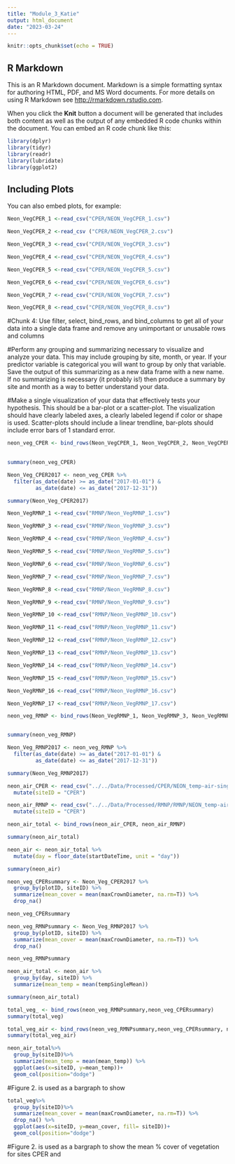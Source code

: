 ```yaml
---
title: "Module_3_Katie"
output: html_document
date: "2023-03-24"
---
```


```r
knitr::opts_chunk$set(echo = TRUE)
```

## R Markdown

This is an R Markdown document. Markdown is a simple formatting syntax for authoring HTML, PDF, and MS Word documents. For more details on using R Markdown see <http://rmarkdown.rstudio.com>.

When you click the **Knit** button a document will be generated that includes both content as well as the output of any embedded R code chunks within the document. You can embed an R code chunk like this:

```r


library(dplyr)
library(tidyr)
library(readr) 
library(lubridate)
library(ggplot2)


```

## Including Plots

You can also embed plots, for example:

```r


Neon_VegCPER_1 <-read_csv("CPER/NEON_VegCPER_1.csv")  

Neon_VegCPER_2 <-read_csv ("CPER/NEON_VegCPER_2.csv")

Neon_VegCPER_3 <-read_csv("CPER/NEON_VegCPER_3.csv")

Neon_VegCPER_4 <-read_csv("CPER/NEON_VegCPER_4.csv")

Neon_VegCPER_5 <-read_csv("CPER/NEON_VegCPER_5.csv")

Neon_VegCPER_6 <-read_csv("CPER/NEON_VegCPER_6.csv")

Neon_VegCPER_7 <-read_csv("CPER/NEON_VegCPER_7.csv")

Neon_VegCPER_8 <-read_csv("CPER/NEON_VegCPER_8.csv")


```

#Chunk 4: Use filter, select, bind_rows, and bind_columns to get all of your data into a single data frame and remove any unimportant or unusable rows and columns 

#Perform any grouping and summarizing necessary to visualize and analyze your data. This may include grouping by site, month, or year. If your predictor variable is categorical you will want to group by only that variable. Save the output of this summarizing as a new data frame with a new name. If no summarizing is necessary (it probably is!) then produce a summary by site and month as a way to better understand your data. 

#Make a single visualization of your data that effectively tests your hypothesis. This should be a bar-plot or a scatter-plot. The visualization should have clearly labeled axes, a clearly labeled legend if color or shape is used. Scatter-plots should include a linear trendline, bar-plots should include error bars of 1 standard error. 

```r

neon_veg_CPER <- bind_rows(Neon_VegCPER_1, Neon_VegCPER_2, Neon_VegCPER_3, Neon_VegCPER_4, Neon_VegCPER_5, Neon_VegCPER_6, Neon_VegCPER_7, Neon_VegCPER_8)
 

summary(neon_veg_CPER)


```
 


```r

Neon_Veg_CPER2017 <- neon_veg_CPER %>% 
  filter(as_date(date) >= as_date("2017-01-01") & 
         as_date(date) <= as_date("2017-12-31"))

summary(Neon_Veg_CPER2017)
```



``` r
Neon_VegRMNP_1 <-read_csv("RMNP/Neon_VegRMNP_1.csv")  

Neon_VegRMNP_3 <-read_csv("RMNP/Neon_VegRMNP_3.csv")

Neon_VegRMNP_4 <-read_csv("RMNP/Neon_VegRMNP_4.csv")

Neon_VegRMNP_5 <-read_csv("RMNP/Neon_VegRMNP_5.csv")

Neon_VegRMNP_6 <-read_csv("RMNP/Neon_VegRMNP_6.csv")

Neon_VegRMNP_7 <-read_csv("RMNP/Neon_VegRMNP_7.csv")

Neon_VegRMNP_8 <-read_csv("RMNP/Neon_VegRMNP_8.csv")

Neon_VegRMNP_9 <-read_csv("RMNP/Neon_VegRMNP_9.csv")

Neon_VegRMNP_10 <-read_csv("RMNP/Neon_VegRMNP_10.csv")

Neon_VegRMNP_11 <-read_csv("RMNP/Neon_VegRMNP_11.csv")

Neon_VegRMNP_12 <-read_csv("RMNP/Neon_VegRMNP_12.csv")

Neon_VegRMNP_13 <-read_csv("RMNP/Neon_VegRMNP_13.csv")

Neon_VegRMNP_14 <-read_csv("RMNP/Neon_VegRMNP_14.csv")

Neon_VegRMNP_15 <-read_csv("RMNP/Neon_VegRMNP_15.csv")

Neon_VegRMNP_16 <-read_csv("RMNP/Neon_VegRMNP_16.csv")

Neon_VegRMNP_17 <-read_csv("RMNP/Neon_VegRMNP_17.csv")

```

``` r
neon_veg_RMNP <- bind_rows(Neon_VegRMNP_1, Neon_VegRMNP_3, Neon_VegRMNP_4, Neon_VegRMNP_5, Neon_VegRMNP_6, Neon_VegRMNP_7, Neon_VegRMNP_8, Neon_VegRMNP_9, Neon_VegRMNP_10, Neon_VegRMNP_11, Neon_VegRMNP_12, Neon_VegRMNP_13, Neon_VegRMNP_14, Neon_VegRMNP_15, Neon_VegRMNP_16, Neon_VegRMNP_17)


summary(neon_veg_RMNP)
```


``` r
Neon_Veg_RMNP2017 <- neon_veg_RMNP %>% 
  filter(as_date(date) >= as_date("2017-01-01") & 
         as_date(date) <= as_date("2017-12-31"))

summary(Neon_Veg_RMNP2017)

```

```r
neon_air_CPER <- read_csv("../../Data/Processed/CPER/NEON_temp-air-single/CPER_Sep_2017_Air_30min/NEON.D10.CPER.DP1.00002.001.000.030.030.SAAT_30min.2017-09.expanded.20221201T015159Z.csv")%>%
  mutate(siteID = "CPER")

neon_air_RMNP <- read_csv("../../Data/Processed/RMNP/RMNP/NEON_temp-air-single/RMNP_Sep_2017_Air/NEON.D10.RMNP.DP1.00002.001.000.030.030.SAAT_30min.2017-09.basic.20221210T032125Z.csv") %>% 
  mutate(siteID = "CPER")
```


```r
neon_air_total <- bind_rows(neon_air_CPER, neon_air_RMNP)

summary(neon_air_total)

```

``` r
neon_air <- neon_air_total %>%
  mutate(day = floor_date(startDateTime, unit = "day"))

summary(neon_air)
```


``` r
neon_veg_CPERsummary <- Neon_Veg_CPER2017 %>%
  group_by(plotID, siteID) %>%
  summarize(mean_cover = mean(maxCrownDiameter, na.rm=T)) %>%
  drop_na()

neon_veg_CPERsummary

```

``` r
neon_veg_RMNPsummary <- Neon_Veg_RMNP2017 %>%
  group_by(plotID, siteID) %>%
  summarize(mean_cover = mean(maxCrownDiameter, na.rm=T)) %>%
  drop_na()

neon_veg_RMNPsummary

```

``` r
neon_air_total <- neon_air %>% 
  group_by(day, siteID) %>% 
  summarize(mean_temp = mean(tempSingleMean))

summary(neon_air_total)
```
``` r

total_veg_ <- bind_rows(neon_veg_RMNPsummary,neon_veg_CPERsummary)
summary(total_veg)

total_veg_air <- bind_rows(neon_veg_RMNPsummary,neon_veg_CPERsummary, neon_air_total)
summary(total_veg_air)

```


``` r
  
neon_air_total%>%
  group_by(siteID)%>%
  summarize(mean_temp = mean(mean_temp)) %>%
  ggplot(aes(x=siteID, y=mean_temp))+
  geom_col(position="dodge")


``` 

#Figure 2. is used as a bargraph to show


``` r

total_veg%>%
  group_by(siteID)%>%
  summarize(mean_cover = mean(maxCrownDiameter, na.rm=T)) %>%
  drop_na() %>%
  ggplot(aes(x=siteID, y=mean_cover, fill= siteID))+ 
  geom_col(position="dodge")

``` 
#Figure 2. is used as a bargraph to show the mean % cover of vegetation for sites CPER and


